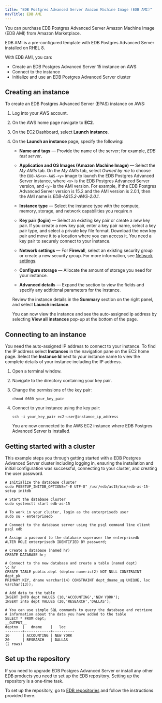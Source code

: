 ```yaml
---
title: "EDB Postgres Advanced Server Amazon Machine Image (EDB AMI)"
navTitle: EDB AMI
---
```


You can purchase EDB Postgres Advanced Server Amazon Machine Image (EDB AMI) from Amazon Marketplace. 

EDB AMI is a pre-configured template with EDB Postgres Advanced Server installed on RHEL 8.

With EDB AMI, you can:
- Create an EDB Postgres Advanced Server 15 instance on AWS
- Connect to the instance
- Initialize and use an EDB Postgres Advanced Server cluster

## Creating an instance

To create an EDB Postgres Advanced Server (EPAS) instance on AWS: 

1. Log into your AWS account.

1. On the AWS home page navigate to **EC2**.

1. On the EC2 Dashboard, select **Launch instance**.

1. On the **Launch an instance** page, specify the following:

   - **Name and tags** &mdash; Provide the name of the server; for example, *EDB test server*.

   - **Application and OS Images (Amazon Machine Image)** &mdash; Select the *My AMIs* tab. On the *My AMIs* tab, select *Owned by me* to choose the `EDB-AS<x>-AWS-<y>` image to launch the EDB Postgres Advanced Server instance, where `<x>` is the EDB Postgres Advanced Server version, and `<y>` is the AMI version. For example, if the EDB Postgres Advanced Server version is 15.2 and the AMI version is 2.0.1, then the AMI name is *EDB-AS15.2-AWS-2.0.1*.
 
   - **Instance type** &mdash; Select the instance type with the compute, memory, storage, and network capabilities you require.n

   - **Key pair (login)** &mdash; Select an existing key pair or create a new key pair. If you create a new key pair, enter a key pair name, select a key pair type, and select a private key file format. Download the new key pair and move it to a location where you can access it. You need a key pair to securely connect to your instance.

   - **Network settings** &mdash; For **Firewall**, select an existing security group or create a new security group. For more information, see [Network settings](https://docs.aws.amazon.com/AWSEC2/latest/UserGuide/ec2-networking.html).

   - **Configure storage** &mdash; Allocate the amount of storage you need for your instance.

   - **Advanced details** &mdash; Expand the section to view the fields and specify any additional parameters for the instance.

   Review the instance details in the **Summary** section on the right panel, and select **Launch instance**.

   You can now view the instance and see the auto-assigned ip address by selecting **View all instances** pop-up at the bottom of the page.

## Connecting to an instance

You need the auto-assigned IP address to connect to your instance. To find the IP address select **Instances** in the navigation pane on the EC2 home page. Select the **Instance Id** next to your instance name to view the complete details of your instance including the IP address.

1. Open a terminal window.

1. Navigate to the directory containing your key pair.

1. Change the permissions of the key pair:

   ```shell
   chmod 0600 your_key_pair
   ```

1. Connect to your instance using the key pair:

   ```shell
   ssh -i your_key_pair ec2-user@instance_ip_address
   ```

   You are now connected to the AWS EC2 instance where EDB Postgres Advanced Server is installed. 

## Getting started with a cluster

This example steps you through getting started with a EDB Postgres Advanced Server cluster including logging in, ensuring the installation and initial configuration was successful, connecting to your cluster, and creating the user password.

```shell
# Initialize the database cluster
sudo PGSETUP_INITDB_OPTIONS="-E UTF-8" /usr/edb/as15/bin/edb-as-15-setup initdb

# Start the database cluster
sudo systemctl start edb-as-15

# To work in your cluster, login as the enterprisedb user
sudo su - enterprisedb

# Connect to the database server using the psql command line client
psql edb

# Assign a password to the database superuser the enterprisedb
ALTER ROLE enterprisedb IDENTIFIED BY password;

# Create a database (named hr)
CREATE DATABASE hr;

# Connect to the new database and create a table (named dept)
\c hr
CREATE TABLE public.dept (deptno numeric(2) NOT NULL CONSTRAINT dept_pk
PRIMARY KEY, dname varchar(14) CONSTRAINT dept_dname_uq UNIQUE, loc
varchar(13));

# Add data to the table
INSERT INTO dept VALUES (10,'ACCOUNTING','NEW YORK');
INSERT into dept VALUES (20,'RESEARCH','DALLAS');

# You can use simple SQL commands to query the database and retrieve
# information about the data you have added to the table
SELECT * FROM dept;
__OUTPUT__
deptno  |   dname    |   loc
--------+------------+----------
10      | ACCOUNTING | NEW YORK
20      | RESEARCH   | DALLAS
(2 rows)
```

## Set up the repository

If you need to upgrade EDB Postgres Advanced Server or install any other EDB products you need to set up the EDB repository. Setting up the repository is a one-time task. 

To set up the repository, go to [EDB repositories](https://www.enterprisedb.com/repos-downloads) and follow the instructions provided there.



